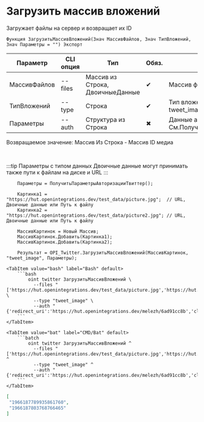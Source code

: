 ﻿---
sidebar_position: 7
description: Загрузить массив вложений и другие функции для работы с Twitter в Открытом пакете интеграций - бесплатной open-source библиотеке интеграций для 1С:Предприятие 8, OneScript и CLI
keywords: [1C, 1С, 1С:Предприятие, 1С:Предприятие 8.3, API, Интеграция, Сервисы, Обмен, OneScript, CLI, Twitter]
---


# Загрузить массив вложений
 Загружает файлы на сервер и возвращает их ID



`Функция ЗагрузитьМассивВложений(Знач МассивФайлов, Знач ТипВложений, Знач Параметры = "") Экспорт`

  | Параметр | CLI опция | Тип | Обяз. | Назначение |
  |-|-|-|-|-|
  | МассивФайлов | --files | Массив из Строка, ДвоичныеДанные | &#x2714; | Массив файлов для загрузки |
  | ТипВложений | --type | Строка | &#x2714; | Тип вложений: tweet_video, tweet_image, tweet_gif |
  | Параметры | --auth | Структура из Строка | &#x2716; | Данные авторизации. См.ПолучитьСтандартныеПараметры |

  
  Возвращаемое значение:   Массив Из Строка -  Массив ID медиа

<br/>

:::tip
Параметры с типом данных Двоичные данные могут принимать также пути к файлам на диске и URL
:::
<br/>



```bsl title="Пример использования для 1С:Предприятие/OneScript"
    Параметры = ПолучитьПараметрыАвторизацииТвиттер();

    Картинка1 = "https://hut.openintegrations.dev/test_data/picture.jpg";  // URL, Двоичные данные или Путь к файлу
    Картинка2 = "https://hut.openintegrations.dev/test_data/picture2.jpg"; // URL, Двоичные данные или Путь к файлу

    МассивКартинок = Новый Массив;
    МассивКартинок.Добавить(Картинка1);
    МассивКартинок.Добавить(Картинка2);

    Результат = OPI_Twitter.ЗагрузитьМассивВложений(МассивКартинок, "tweet_image", Параметры);
```
    

 <Tabs>
  
    <TabItem value="bash" label="Bash" default>
        ```bash
            oint twitter ЗагрузитьМассивВложений \
              --files "['https://hut.openintegrations.dev/test_data/picture.jpg','https://hut.openintegrations.dev/test_data/picture2.jpg']" \
              --type "tweet_image" \
              --auth "{'redirect_uri':'https://hut.openintegrations.dev/melezh/6ad91cc8b','client_id':'***','client_secret':'***','access_token':'***','refresh_token':'***','oauth_token':'***','oauth_token_secret':'***','oauth_consumer_key':'***','oauth_consumer_secret':'***'}"
        ```
    </TabItem>
  
    <TabItem value="bat" label="CMD/Bat" default>
        ```batch
            oint twitter ЗагрузитьМассивВложений ^
              --files "['https://hut.openintegrations.dev/test_data/picture.jpg','https://hut.openintegrations.dev/test_data/picture2.jpg']" ^
              --type "tweet_image" ^
              --auth "{'redirect_uri':'https://hut.openintegrations.dev/melezh/6ad91cc8b','client_id':'***','client_secret':'***','access_token':'***','refresh_token':'***','oauth_token':'***','oauth_token_secret':'***','oauth_consumer_key':'***','oauth_consumer_secret':'***'}"
        ```
    </TabItem>
</Tabs>


```json title="Результат"
[
 "1966187789935861760",
 "1966187803768766465"
]
```
